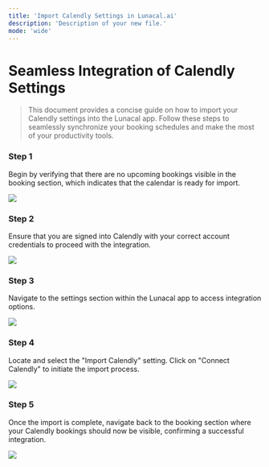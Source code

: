 ```yaml
---
title: 'Import Calendly Settings in Lunacal.ai'
description: 'Description of your new file.'
mode: 'wide'
---
```


# Seamless Integration of Calendly Settings

> This document provides a concise guide on how to import your Calendly settings into the Lunacal app. Follow these steps to seamlessly synchronize your booking schedules and make the most of your productivity tools.

### Step 1

Begin by verifying that there are no upcoming bookings visible in the booking section, which indicates that the calendar is ready for import.

<Frame><img src="/images/importCalendly/image1.jpg" /></Frame>

### Step 2

Ensure that you are signed into Calendly with your correct account credentials to proceed with the integration.

<Frame><img src="/images/importCalendly/image2.jpg" /></Frame>

### Step 3

Navigate to the settings section within the Lunacal app to access integration options.

<Frame><img src="/images/importCalendly/image3.jpg" /></Frame>

### Step 4

Locate and select the "Import Calendly" setting. Click on "Connect Calendly" to initiate the import process.

<Frame><img src="/images/importCalendly/image4.jpg" /></Frame>

### Step 5

Once the import is complete, navigate back to the booking section where your Calendly bookings should now be visible, confirming a successful integration.

<Frame><img src="/images/importCalendly/image5.jpg" /></Frame>
